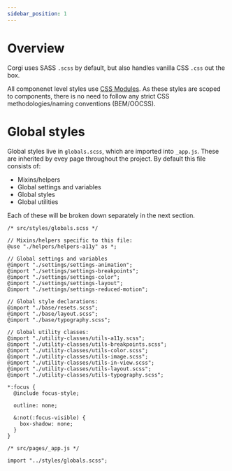 ```yaml
---
sidebar_position: 1
---
```


# Overview

Corgi uses SASS `.scss` by default, but also handles vanilla CSS `.css` out the box.

All componenet level styles use [CSS Modules](https://github.com/css-modules/css-modules). As these styles are scoped to components, there is no need to follow any strict CSS methodologies/naming conventions (BEM/OOCSS).

# Global styles

Global styles live in `globals.scss`, which are imported into `_app.js`. These are inherited by evey page throughout the project. By default this file consists of:

- Mixins/helpers
- Global settings and variables
- Global styles
- Global utilities

Each of these will be broken down separately in the next section.

```
/* src/styles/globals.scss */

// Mixins/helpers specific to this file:
@use "./helpers/helpers-a11y" as *;

// Global settings and variables
@import "./settings/settings-animation";
@import "./settings/settings-breakpoints";
@import "./settings/settings-color";
@import "./settings/settings-layout";
@import "./settings/settings-reduced-motion";

// Global style declarations:
@import "./base/resets.scss";
@import "./base/layout.scss";
@import "./base/typography.scss";

// Global utility classes:
@import "./utility-classes/utils-a11y.scss";
@import "./utility-classes/utils-breakpoints.scss";
@import "./utility-classes/utils-color.scss";
@import "./utility-classes/utils-image.scss";
@import "./utility-classes/utils-in-view.scss";
@import "./utility-classes/utils-layout.scss";
@import "./utility-classes/utils-typography.scss";

*:focus {
  @include focus-style;

  outline: none;

  &:not(:focus-visible) {
    box-shadow: none;
  }
}
```

```
/* src/pages/_app.js */

import "../styles/globals.scss";
```

